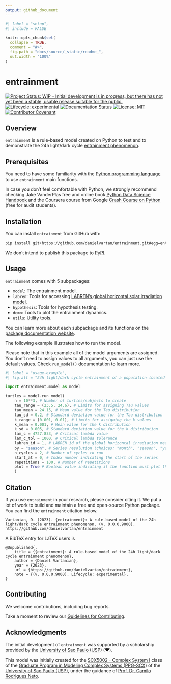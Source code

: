 ```yaml
---
output: github_document
---
```


<!-- README.md is generated from README.Rmd. Please edit that file -->

```r
#| label = "setup",
#| include = FALSE

knitr::opts_chunk$set(
  collapse = TRUE,
  comment = "#>",
  fig.path = "docs/source/_static/readme_",
  out.width = "100%"
)
```

# entrainment

<!-- badges: start -->
[![Project Status: WIP – Initial development is in progress, but there has not yet been a stable, usable release suitable for the public.](https://www.repostatus.org/badges/latest/wip.svg)](https://www.repostatus.org/#wip)
[![Lifecycle: experimental](https://img.shields.io/badge/lifecycle-experimental-orange.svg)](https://lifecycle.r-lib.org/articles/stages.html#experimental)
[![Documentation Status](https://readthedocs.org/projects/entrainment/badge/?version=latest)](https://entrainment.readthedocs.io/en/latest/?badge=latest)
[![License: MIT](https://img.shields.io/badge/license-MIT-green)](https://choosealicense.com/licenses/mit/)
[![Contributor Covenant](https://img.shields.io/badge/Contributor%20Covenant-v2.0%20adopted-ff69b4.svg)](https://www.contributor-covenant.org/version/2/1/code_of_conduct/)
<!-- badges: end -->

<!-- TODO: Add Code Coverage, Build check, fair-software.eu, and CII Best Practices -->

## Overview

`entrainment` is a rule-based model created on Python to test and to demonstrate the 24h light/dark cycle [entrainment phenomenon](https://en.wikipedia.org/wiki/Entrainment_(chronobiology)).

## Prerequisites

You need to have some familiarity with the [Python programming language](https://www.python.org/) to use `entrainment` main functions.

In case you don't feel comfortable with Python, we strongly recommend checking Jake VanderPlas free and online book [Python Data Science Handbook](https://jakevdp.github.io/PythonDataScienceHandbook/) and the Coursera course from Google [Crash Course on Python](https://www.coursera.org/learn/python-crash-course) (free for audit students).

## Installation

You can install `entrainment` from GitHub with:

```bash
pip install git+https://github.com/danielvartan/entrainment.git#egg=entrainment
```

We don't intend to publish this package to [PyPI](https://pypi.org/).

## Usage

`entrainment` comes with 5 subpackages:

* `model`: The entrainment model.
* `labren`: Tools for accessing [LABREN's global horizontal solar irradiation model](http://labren.ccst.inpe.br/atlas_2017.html).
* `hypothesis`: Tools for hypothesis testing.
* `demo`: Tools to plot the entrainment dynamics.
* `utils`: Utility tools.

You can learn more about each subpackage and its functions on the [package documentation website](https://entrainment.readthedocs.io).

The following example illustrates how to run the model.

Please note that in this example all of the model arguments are assigned. You don't need to assign values to all arguments, you can just use the default values. Check `run_model()` documentation to learn more.

```python
#| label = "usage-example",
#| fig.alt = "24h light/dark cycle entrainment of a population located at the south of Brazil by season"

import entrainment.model as model

turtles = model.run_model(
    n = 10**3, # Number of turtles/subjects to create
    tau_range = (23.5, 24.6), # Limits for assigning Tau values
    tau_mean = 24.15, # Mean value for the Tau distribution
    tau_sd = 0.2, # Standard deviation value for the Tau distribution
    k_range = (0.001, 0.01), # Limits for assigning the k values
    k_mean = 0.001, # Mean value for the k distribution
    k_sd = 0.005, # Standard deviation value for the k distribution
    lam_c = 4727.833, # Critical lambda value
    lam_c_tol = 1000, # Critical lambda tolerance
    labren_id = 1, # LABREN id of the global horizontal irradiation means
    by = "season", # Series resolution (choices: "month", "season", "year")
    n_cycles = 2, # Number of cycles to run
    start_at = 0, # Index number indicating the start of the series
    repetitions = 100, # Number of repetitions
    plot = True # Boolean value indicating if the function must plot the results
    )
```

## Citation

If you use `entrainment` in your research, please consider citing it. We put a
lot of work to build and maintain a free and open-source Python package. You
can find the `entrainment` citation below.

``` 
Vartanian, D. (2023). {entrainment}: A rule-based model of the 24h light/dark cycle entrainment phenomenon. (v. 0.0.0.9000). https://github.com/danielvartan/entrainment
```

A BibTeX entry for LaTeX users is

```
@Unpublished{,
    title = {{entrainment}: A rule-based model of the 24h light/dark cycle entrainment phenomenon},
    author = {Daniel Vartanian},
    year = {2023},
    url = {https://github.com/danielvartan/entrainment},
    note = {(v. 0.0.0.9000). Lifecycle: experimental},
}
```

## Contributing

We welcome contributions, including bug reports.

Take a moment to review our [Guidelines for Contributing](https://entrainment.readthedocs.io/en/latest/contributing.html).

## Acknowledgments

The initial development of `entrainment` was supported by a scholarship provided by the [University of Sao Paulo (USP)](http://usp.br/) (❤️).

This model was initially created for the [SCX5002 - Complex System I](https://uspdigital.usp.br/janus/Disciplina?tipo=D&sgldis=SCX5002&nomdis=&origem=C) class of the [Graduate Program in Modeling Complex Systems (PPG-SCX)](https://www.prpg.usp.br/pt-br/faca-pos-na-usp/programas-de-pos-graduacao/621-modelagem-de-sistemas-complexos) of the [University of Sao Paulo (USP)](https://www5.usp.br/), under the guidance of [Prof. Dr. Camilo Rodrigues Neto](https://orcid.org/0000-0001-6783-6695).
